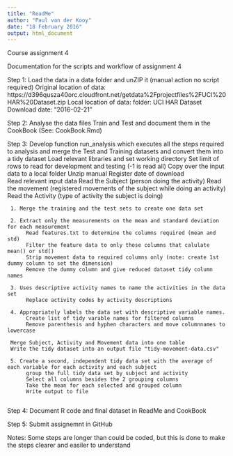 ```yaml
---
title: "ReadMe"
author: "Paul van der Kooy"
date: "18 February 2016"
output: html_document
---
```


Course assignment 4

Documentation for the scripts and workflow of assignment 4

Step 1:
Load the data in a data folder and unZIP it (manual action no script required)
Original location of data:    https://d396qusza40orc.cloudfront.net/getdata%2Fprojectfiles%2FUCI%20HAR%20Dataset.zip 
Local location of data:       folder: UCI HAR Dataset
Download date: "2016-02-21"


Step 2:
Analyse the data files Train and Test and document them in the CookBook (See: CookBook.Rmd)

Step 3:
Develop function run_analysis which executes all the steps required to analysis and merge the Test and Training datasets and convert them into a tidy dataset
     Load relevant libraries and set working directory
     Set limit of rows to read for development and testing (-1 is read all)
     Copy over the input data to a local folder
     Unzip manual
     Register date of download  
     Read relevant input data
          Read the Subject (person doing the activity)
          Read the movement (registered movements of the subject while doing an activity)
          Read the Activity (type of activity the subject is doing)
          
     1. Merge the training and the test sets to create one data set
          
     2. Extract only the measurements on the mean and standard deviation for each measurement
          Read features.txt to determine the columns required (mean and std)
          Filter the feature data to only those columns that calulate mean() or std()
          Strip movement data to required columns only (note: create 1st dummy column to set the dimension)
          Remove the dummy column and give reduced dataset tidy column names
          
     3. Uses descriptive activity names to name the activities in the data set
          Replace activity codes by activity descriptions
          
     4. Appropriately labels the data set with descriptive variable names.
          Create list of tidy varable names for filtered columns
          Remove parenthesis and hyphen characters and move columnnames to lowercase
          
     Merge Subject, Activity and Movement data into one table
     Write the tidy dataset into an output file "tidy-movement-data.csv"
          
     5. Create a second, independent tidy data set with the average of each variable for each activity and each subject
          group the full tidy data set by subject and activity
          Select all columns besides the 2 grouping columns
          Take the mean for each selected and grouped column
          Write output to file
     
Step 4:
Document R code and final dataset in ReadMe and CookBook

Step 5:
Submit assignemnt in GitHub

Notes:    Some steps are longer than could be coded, but this is done to make the steps clearer and easiler to understand
